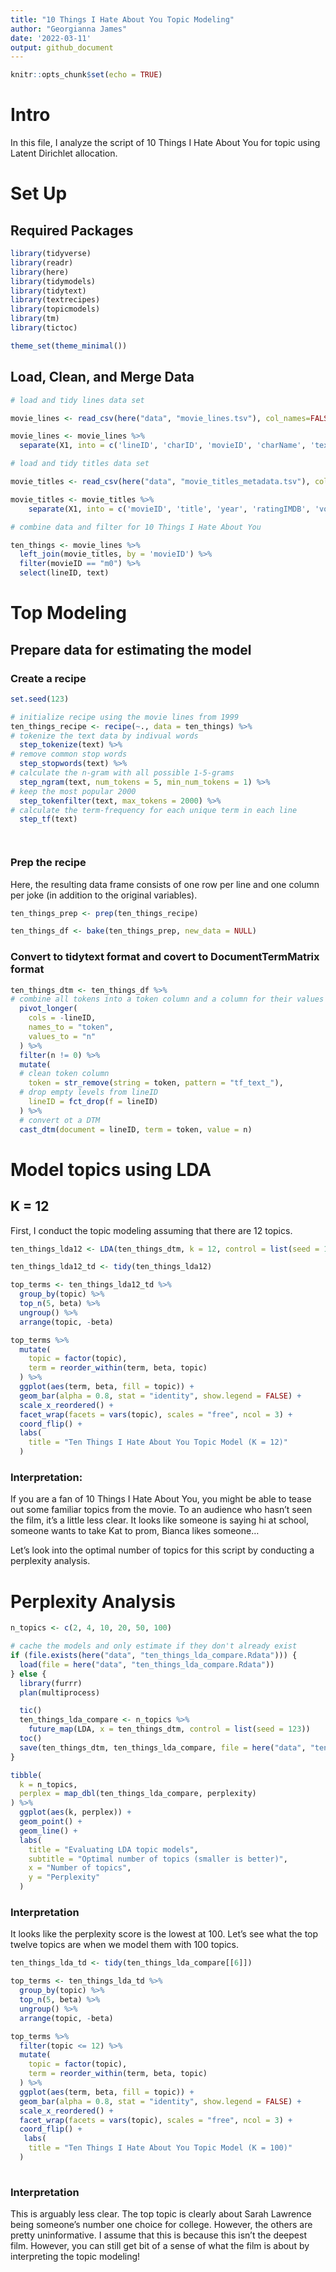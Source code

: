 ```yaml
---
title: "10 Things I Hate About You Topic Modeling"
author: "Georgianna James"
date: '2022-03-11'
output: github_document
---
```


```r
knitr::opts_chunk$set(echo = TRUE)
```

# Intro

In this file, I analyze the script of 10 Things I Hate About You for topic using Latent Dirichlet allocation.


# Set Up 

## Required Packages 




```r

library(tidyverse)
library(readr)
library(here)
library(tidymodels)
library(tidytext)
library(textrecipes)
library(topicmodels)
library(tm)
library(tictoc)

theme_set(theme_minimal())
```


## Load, Clean, and Merge Data 

```r

# load and tidy lines data set 

movie_lines <- read_csv(here("data", "movie_lines.tsv"), col_names=FALSE)

movie_lines <- movie_lines %>% 
  separate(X1, into = c('lineID', 'charID', 'movieID', 'charName', 'text'), sep = '\t')

# load and tidy titles data set 

movie_titles <- read_csv(here("data", "movie_titles_metadata.tsv"), col_names=FALSE)

movie_titles <- movie_titles %>% 
    separate(X1, into = c('movieID', 'title', 'year', 'ratingIMDB', 'votes', 'genresIMDB'), sep = '\t')

# combine data and filter for 10 Things I Hate About You

ten_things <- movie_lines %>% 
  left_join(movie_titles, by = 'movieID') %>% 
  filter(movieID == "m0") %>% 
  select(lineID, text)
```

# Top Modeling

## Prepare data for estimating the model

### Create a recipe

```r

set.seed(123)

# initialize recipe using the movie lines from 1999
ten_things_recipe <- recipe(~., data = ten_things) %>% 
# tokenize the text data by indivual words
  step_tokenize(text) %>% 
# remove common stop words
  step_stopwords(text) %>% 
# calculate the n-gram with all possible 1-5-grams  
  step_ngram(text, num_tokens = 5, min_num_tokens = 1) %>%
# keep the most popular 2000
  step_tokenfilter(text, max_tokens = 2000) %>%
# calculate the term-frequency for each unique term in each line  
  step_tf(text)




```

### Prep the recipe

Here, the resulting data frame consists of one row per line and one column per joke (in addition to the original variables).

```r
ten_things_prep <- prep(ten_things_recipe)

ten_things_df <- bake(ten_things_prep, new_data = NULL)

```


### Convert to tidytext format and covert to DocumentTermMatrix format

```r
ten_things_dtm <- ten_things_df %>%
# combine all tokens into a token column and a column for their values
  pivot_longer(
    cols = -lineID,
    names_to = "token",
    values_to = "n"
  ) %>%
  filter(n != 0) %>%
  mutate(
  # clean token column
    token = str_remove(string = token, pattern = "tf_text_"),
  # drop empty levels from lineID 
    lineID = fct_drop(f = lineID)
  ) %>%
  # convert ot a DTM
  cast_dtm(document = lineID, term = token, value = n)

```

# Model topics using LDA 


## K = 12

First, I conduct the topic modeling assuming that there are 12 topics. 

```r
ten_things_lda12 <- LDA(ten_things_dtm, k = 12, control = list(seed = 123))

```


```r
ten_things_lda12_td <- tidy(ten_things_lda12)

top_terms <- ten_things_lda12_td %>%
  group_by(topic) %>%
  top_n(5, beta) %>%
  ungroup() %>%
  arrange(topic, -beta)

top_terms %>%
  mutate(
    topic = factor(topic),
    term = reorder_within(term, beta, topic)
  ) %>%
  ggplot(aes(term, beta, fill = topic)) +
  geom_bar(alpha = 0.8, stat = "identity", show.legend = FALSE) +
  scale_x_reordered() +
  facet_wrap(facets = vars(topic), scales = "free", ncol = 3) +
  coord_flip() +
  labs(
    title = "Ten Things I Hate About You Topic Model (K = 12)"
  )
```



### Interpretation:

If you are a fan of 10 Things I Hate About You, you might be able to tease out some familiar topics from the movie. To an audience who hasn't seen the film, it's a little less clear. It looks like someone is saying hi at school, someone wants to take Kat to prom, Bianca likes someone... 

Let's look into the optimal number of topics for this script by conducting a perplexity analysis. 

# Perplexity Analysis 

```r
n_topics <- c(2, 4, 10, 20, 50, 100)

# cache the models and only estimate if they don't already exist
if (file.exists(here("data", "ten_things_lda_compare.Rdata"))) {
  load(file = here("data", "ten_things_lda_compare.Rdata"))
} else {
  library(furrr)
  plan(multiprocess)

  tic()
  ten_things_lda_compare <- n_topics %>%
    future_map(LDA, x = ten_things_dtm, control = list(seed = 123))
  toc()
  save(ten_things_dtm, ten_things_lda_compare, file = here("data", "ten_things_lda_compare.Rdata"))
}
```


```r
tibble(
  k = n_topics,
  perplex = map_dbl(ten_things_lda_compare, perplexity)
) %>%
  ggplot(aes(k, perplex)) +
  geom_point() +
  geom_line() +
  labs(
    title = "Evaluating LDA topic models",
    subtitle = "Optimal number of topics (smaller is better)",
    x = "Number of topics",
    y = "Perplexity"
  )
```



### Interpretation 

It looks like the perplexity score is the lowest at 100. Let's see what the top twelve topics are when we model them with 100 topics. 


```r
ten_things_lda_td <- tidy(ten_things_lda_compare[[6]])

top_terms <- ten_things_lda_td %>%
  group_by(topic) %>%
  top_n(5, beta) %>%
  ungroup() %>%
  arrange(topic, -beta)

top_terms %>%
  filter(topic <= 12) %>%
  mutate(
    topic = factor(topic),
    term = reorder_within(term, beta, topic)
  ) %>%
  ggplot(aes(term, beta, fill = topic)) +
  geom_bar(alpha = 0.8, stat = "identity", show.legend = FALSE) +
  scale_x_reordered() +
  facet_wrap(facets = vars(topic), scales = "free", ncol = 3) +
  coord_flip() +
   labs(
    title = "Ten Things I Hate About You Topic Model (K = 100)"
  )
  
```



### Interpretation

This is arguably less clear. The top topic is clearly about Sarah Lawrence being someone's number one choice for college. However, the others are pretty uninformative. I assume that this is because this isn't the deepest film. However, you can still get bit of a sense of what the film is about by interpreting the topic modeling! 

